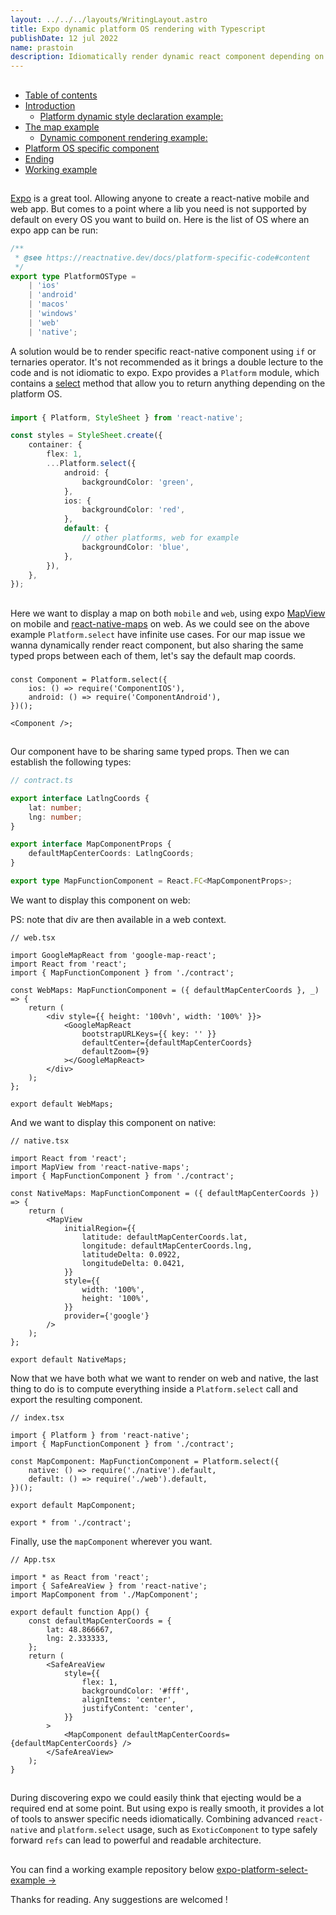 ```yaml
---
layout: ../../../layouts/WritingLayout.astro
title: Expo dynamic platform OS rendering with Typescript
publishDate: 12 jul 2022
name: prastoin
description: Idiomatically render dynamic react component depending on the device platform OS. Using expo Platform select method.
---
```



## <BaseAnchor label="Table of contents"/>

-   [Table of contents](#table-of-contents)
-   [Introduction](#introduction)
    -   [Platform dynamic style declaration example:](#platform-dynamic-style-declaration-example)
-   [The map example](#the-map-example)
    -   [Dynamic component rendering example:](#dynamic-component-rendering-example)
-   [Platform OS specific component](#platform-os-specific-component)
-   [Ending](#ending)
-   [Working example](#working-example)

## <BaseAnchor label="Introduction"/>

[Expo](https://expo.dev/) is a great tool. Allowing anyone to create a react-native mobile and web app. But comes to a point where a lib you need is not supported by default on every OS you want to build on.
Here is the list of OS where an expo app can be run:

```ts
/**
 * @see https://reactnative.dev/docs/platform-specific-code#content
 */
export type PlatformOSType =
    | 'ios'
    | 'android'
    | 'macos'
    | 'windows'
    | 'web'
    | 'native';
```

A solution would be to render specific react-native component using `if` or ternaries operator. It's not recommended as it brings a double lecture to the code and is not idiomatic to expo.
Expo provides a `Platform` module, which contains a [select](https://docs.expo.dev/versions/latest/react-native/platform/#select) method that allow you to return anything depending on the platform OS.

### <BaseAnchor label="Platform dynamic style declaration example:"/>

```ts
import { Platform, StyleSheet } from 'react-native';

const styles = StyleSheet.create({
    container: {
        flex: 1,
        ...Platform.select({
            android: {
                backgroundColor: 'green',
            },
            ios: {
                backgroundColor: 'red',
            },
            default: {
                // other platforms, web for example
                backgroundColor: 'blue',
            },
        }),
    },
});
```

## <BaseAnchor label="The map example"/>

Here we want to display a map on both `mobile` and `web`, using expo [MapView](https://docs.expo.dev/versions/latest/sdk/map-view/) on mobile and [react-native-maps](https://github.com/react-native-maps/react-native-maps) on web.
As we could see on the above example `Platform.select` have infinite use cases.
For our map issue we wanna dynamically render react component, but also sharing the same typed props between each of them, let's say the default map coords.

### <BaseAnchor label="Dynamic component rendering example:"/>

```tsx
const Component = Platform.select({
    ios: () => require('ComponentIOS'),
    android: () => require('ComponentAndroid'),
})();

<Component />;
```

## <BaseAnchor label="Platform OS specific component"/>

Our component have to be sharing same typed props.
Then we can establish the following types:

```ts
// contract.ts

export interface LatlngCoords {
    lat: number;
    lng: number;
}

export interface MapComponentProps {
    defaultMapCenterCoords: LatlngCoords;
}

export type MapFunctionComponent = React.FC<MapComponentProps>;
```

We want to display this component on web:

PS: note that div are then available in a web context.

```tsx
// web.tsx

import GoogleMapReact from 'google-map-react';
import React from 'react';
import { MapFunctionComponent } from './contract';

const WebMaps: MapFunctionComponent = ({ defaultMapCenterCoords }, _) => {
    return (
        <div style={{ height: '100vh', width: '100%' }}>
            <GoogleMapReact
                bootstrapURLKeys={{ key: '' }}
                defaultCenter={defaultMapCenterCoords}
                defaultZoom={9}
            ></GoogleMapReact>
        </div>
    );
};

export default WebMaps;
```

And we want to display this component on native:

```tsx
// native.tsx

import React from 'react';
import MapView from 'react-native-maps';
import { MapFunctionComponent } from './contract';

const NativeMaps: MapFunctionComponent = ({ defaultMapCenterCoords }) => {
    return (
        <MapView
            initialRegion={{
                latitude: defaultMapCenterCoords.lat,
                longitude: defaultMapCenterCoords.lng,
                latitudeDelta: 0.0922,
                longitudeDelta: 0.0421,
            }}
            style={{
                width: '100%',
                height: '100%',
            }}
            provider={'google'}
        />
    );
};

export default NativeMaps;
```

Now that we have both what we want to render on web and native, the last thing to do is to compute everything inside a `Platform.select` call and export the resulting component.

```tsx
// index.tsx

import { Platform } from 'react-native';
import { MapFunctionComponent } from './contract';

const MapComponent: MapFunctionComponent = Platform.select({
    native: () => require('./native').default,
    default: () => require('./web').default,
})();

export default MapComponent;

export * from './contract';
```

Finally, use the `mapComponent` wherever you want.

```tsx
// App.tsx

import * as React from 'react';
import { SafeAreaView } from 'react-native';
import MapComponent from './MapComponent';

export default function App() {
    const defaultMapCenterCoords = {
        lat: 48.866667,
        lng: 2.333333,
    };
    return (
        <SafeAreaView
            style={{
                flex: 1,
                backgroundColor: '#fff',
                alignItems: 'center',
                justifyContent: 'center',
            }}
        >
            <MapComponent defaultMapCenterCoords={defaultMapCenterCoords} />
        </SafeAreaView>
    );
}
```

## <BaseAnchor label="Ending"/>

During discovering expo we could easily think that ejecting would be a required end at some point.
But using expo is really smooth, it provides a lot of tools to answer specific needs idiomatically.
Combining advanced `react-native` and `platform.select` usage, such as `ExoticComponent` to type safely forward `refs` can lead to powerful and readable architecture.

## <BaseAnchor label="Working example"/>

You can find a working example repository below
[expo-platform-select-example →](https://github.com/prastoin/expo-platform-select-example)

Thanks for reading.
Any suggestions are welcomed !
